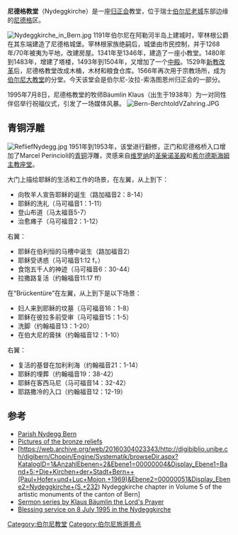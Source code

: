 '''尼德格教堂'''（Nydeggkirche）是一座[[归正会|归正会]]教堂，位于瑞士[[伯尔尼老城|伯尔尼老城]]东部边缘的[[尼德格|尼德格]]区。

[[Image:Nydeggkirche_in_Bern.jpg|thumb]]
1191年伯尔尼在阿勒河半岛上建城时，宰林根公爵在其东端建造了尼德格城堡。宰林根家族绝嗣后，城堡由市民控制，并于1268年/70年被夷为平地，改建房屋。1341年至1346年，建造了一座小教堂。1480年到1483年，增建了塔楼，1493年到1504年，又增加了一个[[中殿|中殿]]。1529年[[新教改革|新教改革]]后，尼德格教堂改成木桶，木材和粮食仓库。1566年再次用于宗教场所，成为[[伯尔尼大教堂|伯尔尼大教堂]]的分堂。今天该堂会是伯尔尼-汝拉-索洛图恩州归正会的一部分。

1995年7月8日，尼德格教堂的牧师Bäumlin Klaus（出生于1938年）为一对同性伴侣举行祝福仪式，引发了一场媒体风暴。
[[Image:Bern-BerchtoldVZahring.JPG|thumb]]

==青铜浮雕==
[[File:RefliefNydegg.jpg|thumb]]
1951年到1953年，该堂进行翻修，正门和尼德格桥入口增加了Marcel Perincioli的[[青铜|青铜]]浮雕，灵感来自[[维罗纳|维罗纳]]的[[圣柴诺圣殿|圣柴诺圣殿]]和[[希尔德斯海姆主教座堂|希尔德斯海姆主教座堂]]。

大门上描绘耶稣的生活和工作的场景，在左翼，从上到下：

*向牧羊人宣告耶稣的诞生（路加福音2：8-14）
*耶稣的洗礼（马可福音1：1-11）
*登山布道（马太福音5-7）
*治愈瘫子（马可福音2：1-12）

右翼：
*耶稣在伯利恒的马槽中诞生（路加福音2）
*耶稣受诱惑（马可福音1:12 f。）
*食饱五千人的神迹（马可福音6：30-44）
*拉撒路复活（约翰福音11:17 ff）

在“Brückentüre”在左翼，从上到下是以下场景：

*妇人来到耶稣的坟墓（马可福音16：1-8）
* 耶稣在彼拉多前受审（马可福音15：1-5）
*洗脚（约翰福音13：1-20）
*在伯大尼的膏抹（约翰福音12：1-10） 

右翼：
*复活的基督在加利利海（约翰福音21：1-14）
*耶稣的埋葬（约翰福音19：38-42）
*耶稣在客西马尼（马可福音14：32-42）
*耶路撒冷的入口（约翰福音12：12-19）

==参考==
{{reflist}}
* [http://www.nydegg.ch Parish Nydegg Bern]
* [https://web.archive.org/web/20070928091520/http://www.nydegg.ch/index.php?id=136 Pictures of the bronze reliefs]
* [https://web.archive.org/web/20160304023343/http://digibiblio.unibe.ch/digibern/Chopin/Engine/Systematik/browseDir.aspx?KatalogID=1&AnzahlEbenen=2&Ebene1=00000004&Display_Ebene1=Band+5:+Die+Kirchen+der+Stadt+Bern++(Paul+Hofer+und+Luc+Mojon,+1969)&Ebene2=00000051&Display_Ebene2=Nydeggkirche+(S.+232) Nydeggkirche chapter in Volume 5 of the artistic monuments of the canton of Bern]
* [http://www.predigten.uni-goettingen.de/archiv-4/vu-reihe-gesamt.html Sermon series by Klaus Bäumlin the Lord's Prayer] {{Wayback|url=http://www.predigten.uni-goettingen.de/archiv-4/vu-reihe-gesamt.html |date=20160304071435 }}
* [http://www.lsbk.ch/articles/segensfeiern_anhang.asp Blessing service on 8 July 1995 in the Nydeggkirche] {{Wayback|url=http://www.lsbk.ch/articles/segensfeiern_anhang.asp |date=20130703165110 }}
{{伯尔尼老城}}
{{coord|46|56|56|N|7|27|26|E|region:CH|display=title}}

[[Category:伯尔尼教堂|Category:伯尔尼教堂]]
[[Category:伯尔尼旅游景点|Category:伯尔尼旅游景点]]